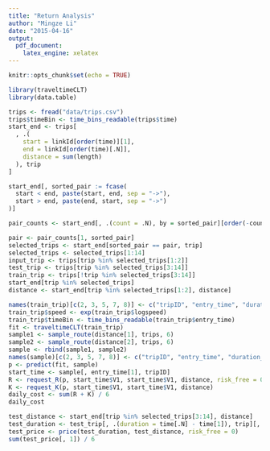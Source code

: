 ```yaml
---
title: "Return Analysis"
author: "Mingze Li"
date: "2015-04-16"
output:
  pdf_document:
    latex_engine: xelatex
---
```

```r
knitr::opts_chunk$set(echo = TRUE)
```
```r
library(traveltimeCLT)
library(data.table)
```

```r
trips <- fread("data/trips.csv")
trips$timeBin <- time_bins_readable(trips$time)
start_end <- trips[
  , .(
    start = linkId[order(time)][1],
    end = linkId[order(time)[.N]],
    distance = sum(length)
  ), trip
]

start_end[, sorted_pair := fcase(
  start < end, paste(start, end, sep = "->"),
  start > end, paste(end, start, sep = "->")
)]

pair_counts <- start_end[, .(count = .N), by = sorted_pair][order(-count)]
```

```r
pair <- pair_counts[1, sorted_pair]
selected_trips <- start_end[sorted_pair == pair, trip]
selected_trips <- selected_trips[1:14]
input_trip <- trips[trip %in% selected_trips[1:2]]
test_trip <- trips[trip %in% selected_trips[3:14]]
train_trip <- trips[!trip %in% selected_trips[3:14]]
start_end[trip %in% selected_trips]
distance <- start_end[trip %in% selected_trips[1:2], distance]
```

```r
names(train_trip)[c(2, 3, 5, 7, 8)] <- c("tripID", "entry_time", "duration_secs", "distance_meters", "linkID")
train_trip$speed <- exp(train_trip$logspeed)
train_trip$timeBin <- time_bins_readable(train_trip$entry_time)
fit <- traveltimeCLT(train_trip)
sample1 <- sample_route(distance[1], trips, 6)
sample2 <- sample_route(distance[2], trips, 6)
sample <- rbind(sample1, sample2)
names(sample)[c(2, 3, 5, 7, 8)] <- c("tripID", "entry_time", "duration_secs", "distance_meters", "linkID")
p <- predict(fit, sample)
start_time <- sample[, entry_time[1], tripID]
R <- request_R(p, start_time$V1, start_time$V1, distance, risk_free = 0)
K <- request_K(p, start_time$V1, start_time$V1, distance)
daily_cost <- sum(R + K) / 6
daily_cost
```

```r
test_distance <- start_end[trip %in% selected_trips[3:14], distance]
test_duration <- test_trip[, .(duration = time[.N] - time[1]), trip][, duration]
test_price <- price(test_duration, test_distance, risk_free = 0)
sum(test_price[, 1]) / 6
```
